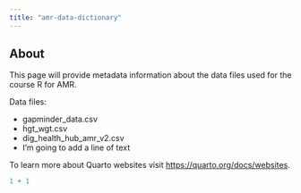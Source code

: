 ```yaml
---
title: "amr-data-dictionary"
---
```


## About

This page will provide metadata information about the data files used for the course R for AMR.

Data files:

-   gapminder_data.csv
-   hgt_wgt.csv
-   dig_health_hub_amr_v2.csv
-   I'm going to add a line of text

To learn more about Quarto websites visit <https://quarto.org/docs/websites>.

```r
1 + 1
```
